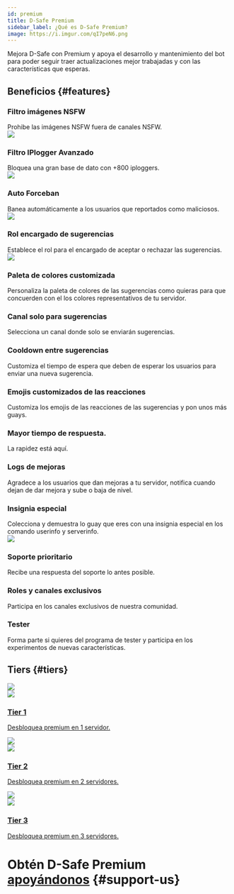 ```yaml
---
id: premium
title: D-Safe Premium
sidebar_label: ¿Qué es D-Safe Premium?
image: https://i.imgur.com/qI7peN6.png
---
```


Mejora D-Safe con Premium y apoya el desarrollo y mantenimiento del bot para poder seguir traer actualizaciones mejor trabajadas y con las características que esperas.

## Beneficios {#features}

<div className="discord-blocks">
  <div className="discord-block">
    <h3>Filtro imágenes NSFW</h3>
    <div className="description">Prohibe las imágenes NSFW fuera de canales NSFW.</div>
    <div className="image-wrapper">
      <img src="https://i.imgur.com/CjN6KaE.png" className="image"></img>
    </div>
  </div>
  <div className="discord-block">
    <h3>Filtro IPlogger Avanzado</h3>
    <div className="description">Bloquea una gran base de dato con +800 iploggers.</div>
    <div className="image-wrapper">
      <img src="https://i.imgur.com/2gvRtZR.png" className="image"></img>
    </div>
  </div>
  <div className="discord-block">
    <h3>Auto Forceban</h3>
    <div className="description">Banea automáticamente a los usuarios que reportados como maliciosos.</div>
    <div className="image-wrapper">
      <img src="https://i.imgur.com/L2DE8gv.png" className="image"></img>
    </div>
  </div>
  <div className="discord-block">
    <h3>Rol encargado de sugerencias</h3>
    <div className="description">Establece el rol para el encargado de aceptar o rechazar las sugerencias.</div>
    <div className="image-wrapper">
      <img src="https://i.imgur.com/wzWHCzP.png" className="image"></img>
    </div>
  </div>
  <div className="discord-block">
    <h3>Paleta de colores customizada</h3>
    <div className="description">Personaliza la paleta de colores de las sugerencias como quieras para que concuerden con el los colores representativos de tu servidor.</div>
    <div className="image-wrapper">
      <img src="" className="image"></img>
    </div>
  </div>
  <div className="discord-block">
    <h3>Canal solo para sugerencias</h3>
    <div className="description">Selecciona un canal donde solo se enviarán sugerencias.</div>
    <div className="image-wrapper">
      <img src="" className="image"></img>
    </div>
  </div>
  <div className="discord-block">
    <h3>Cooldown entre sugerencias</h3>
    <div className="description">Customiza el tiempo de espera que deben de esperar los usuarios para enviar una nueva sugerencia.</div>
    <div className="image-wrapper">
      <img src="" className="image"></img>
    </div>
  </div>
  <div className="discord-block">
    <h3>Emojis customizados de las reacciones</h3>
    <div className="description">Customiza los emojis de las reacciones de las sugerencias y pon unos más guays.</div>
    <div className="image-wrapper">
      <img src="" className="image"></img>
    </div>
  </div>
  <div className="discord-block">
    <h3>Mayor tiempo de respuesta.</h3>
    <div className="description">La rapidez está aquí.</div>
    <div className="image-wrapper">
      <img src="" className="image"></img>
    </div>
  </div>
  <div className="discord-block">
    <h3>Logs de mejoras</h3>
    <div className="description">Agradece a los usuarios que dan mejoras a tu servidor, notifica cuando dejan de dar mejora y sube o baja de nivel.</div>
    <div className="image-wrapper">
      <img src="" className="image"></img>
    </div>
  </div>
  <div className="discord-block">
    <h3>Insignia especial</h3>
    <div className="description">Colecciona y demuestra lo guay que eres con una insignia especial en los comando userinfo y serverinfo.</div>
    <div className="image-wrapper">
      <img src="https://i.imgur.com/Cl2pkRm.png" className="image"></img>
    </div>
  </div>
  <div className="discord-block">
    <h3>Soporte prioritario</h3>
    <div className="description">Recibe una respuesta del soporte lo antes posible.</div>
    <div className="image-wrapper">
      <img src="" className="image"></img>
    </div>
  </div>
  <div className="discord-block">
    <h3>Roles y canales exclusivos</h3>
    <div className="description">Participa en los canales exclusivos de nuestra comunidad.</div>
    <div className="image-wrapper">
      <img src="" className="image"></img>
    </div>
  </div>
  <div className="discord-block">
    <h3>Tester</h3>
    <div className="description">Forma parte si quieres del programa de tester y participa en los experimentos de nuevas características.</div>
    <div className="image-wrapper">
      <img src="" className="image"></img>
    </div>
  </div>
</div>


## Tiers {#tiers}

<div className="blocks">
  <div className="block">
    <a href="https://patreon.com/join/DiscordSafe" className="block-elements">
      <img className="" src="https://i.imgur.com/kK5yd1q.png"></img>
      <div className="block-text">
        <img className="emoji" src="https://i.imgur.com/MooN7Us.png"></img>
        <h3>Tier 1</h3>
        <p>Desbloquea premium en 1 servidor.</p>
      </div>
    </a>
  </div>
  <div className="block">
    <a href="https://patreon.com/join/DiscordSafe" className="block-elements">
      <img className="" src="https://i.imgur.com/KNK53La.png"></img>
      <div className="block-text">
        <img className="emoji" src="https://i.imgur.com/LGSNz6l.png"></img>
        <h3>Tier 2</h3>
        <p>Desbloquea premium en 2 servidores.</p>
      </div>
    </a>
  </div>
  <div className="block">
    <a href="https://patreon.com/join/DiscordSafe" className="block-elements">
      <img className="" src="https://i.imgur.com/wgTWvqp.png"></img>
      <div className="block-text">
        <img className="emoji" src="https://i.imgur.com/6su7OrW.png"></img>
        <h3>Tier 3</h3>
        <p>Desbloquea premium en 3 servidores.</p>
      </div>
    </a>
  </div>
</div>


# Obtén D-Safe Premium [apoyándonos](support-us.mdx) {#support-us}